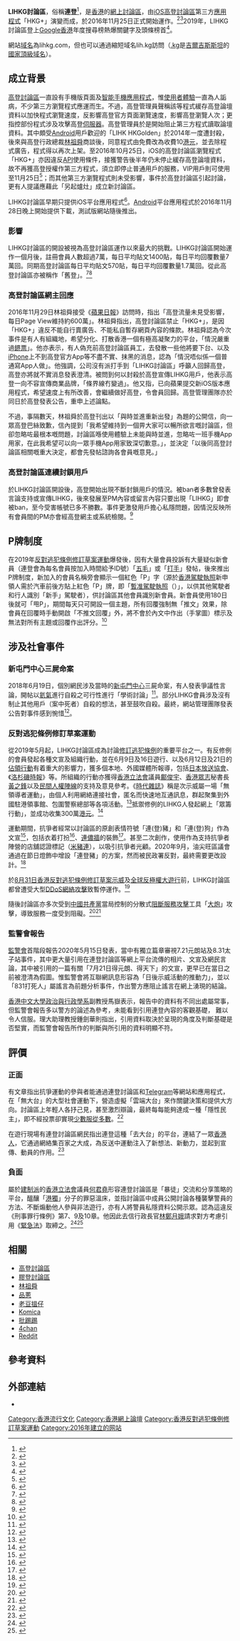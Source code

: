 {{Multiple issues|
{{Disputed|time=2021-09-11T05:32:24+00:00}}
{{Original research|time=2021-09-11T05:32:24+00:00}}
{{Primarysources|time=2021-09-11T05:32:24+00:00}}
{{Refimprove|time=2021-09-11T05:32:24+00:00}}
}}
{{noteTA
|G1=IT
|G2=Country
|1=zh-hant:嘅;zh-hans:嘅;
}}
{{Infobox Website
| websitename = LIHKG討論區
| logo = [[File:LIHKG_logo.svg|150px]]
| screenshot =
| launch_date = {{start date and age|2016|11|25}}
| caption = 
| commercial = 是
| type = [[網絡論壇|論壇]]
| reg = 在2019年開始，任何申請註冊帳戶者要（以[[ISP|ISP]]或[[香港大專院校列表|香港大專院校]][[電郵地址|電郵地址]]作認證方可發言及評分）<ref>{{Cite web |url=https://help.lihkg.com/register/member/ |title=存档副本 |access-date=2022-03-22 |archive-date=2022-04-28 |archive-url=https://web.archive.org/web/20220428153422/https://help.lihkg.com/register/member/ }}</ref>
| owner = 
| author = 許業珩（連尼住）、望遠
| url = {{URL|lihkg.com/}}
| alexa = {{HKG}} {{Increase}}18（2022年2月）<ref name=Alexa>{{cite web|title=lihkg.com Site Info|url=http://www.alexa.com/siteinfo/lihkg.com|publisher=Alexa, Inc.|accessdate=2022-02-02|archive-date=2019-07-31|archive-url=https://web.archive.org/web/20190731220436/https://www.alexa.com/siteinfo/lihkg.com}}</ref>
}}

'''LIHKG討論區'''，俗稱'''連登'''<ref>{{Cite web |title=連登仔全球登報行動 眾籌超額逾倍完成 將於紐時 FT 朝日等最少 9 國媒體刊出 |url=https://thestandnews.com/politics/連登仔全球文宣行動-眾籌超額逾倍完成-將於紐時-ft-朝日等最少-9-國媒體登報/ |accessdate=2019-10-27 |work=[[立場新聞|立場新聞]] |language=zh-hant |date=2019-06-26 |archive-url=https://web.archive.org/web/20190816185645/https://thestandnews.com/politics/%E9%80%A3%E7%99%BB%E4%BB%94%E5%85%A8%E7%90%83%E6%96%87%E5%AE%A3%E8%A1%8C%E5%8B%95-%E7%9C%BE%E7%B1%8C%E8%B6%85%E9%A1%8D%E9%80%BE%E5%80%8D%E5%AE%8C%E6%88%90-%E5%B0%87%E6%96%BC%E7%B4%90%E6%99%82-ft-%E6%9C%9D%E6%97%A5%E7%AD%89%E6%9C%80%E5%B0%91-9-%E5%9C%8B%E5%AA%92%E9%AB%94%E7%99%BB%E5%A0%B1/ |archive-date=2019-08-16 |dead-url=yes}}</ref>，是[[香港|香港]]的[[網上討論區|網上討論區]]，由[[iOS|iOS]][[高登討論區|高登討論區]]第三方[[流動應用程式|應用程式]]「HKG+」演變而成，於2016年11月25日正式開始運作。<ref name="ad20161129lam">{{cite news |title=高登仔另起爐灶 傳「方丈」被炒 林祖舜：我屹立不倒！ |url=http://hk.apple.nextmedia.com/realtime/finance/20161129/55981480 |publisher=[[香港蘋果日報|香港蘋果日報]] |date=2016-11-29 |access-date=2017-01-14 |archive-url=https://web.archive.org/web/20170116162911/http://hk.apple.nextmedia.com/realtime/finance/20161129/55981480 |archive-date=2017-01-16 |dead-url=yes |language=zh-hant}}</ref><ref name="ad20161129top">{{cite news |title=【反方丈霸權】高登仔棄高登！另起爐灶LIHKG 登下載榜首 |url=http://hk.apple.nextmedia.com/realtime/finance/20161129/55980247 |publisher=[[香港蘋果日報|香港蘋果日報]] |date=2016-11-29 |access-date=2017-01-14 |archive-url=https://web.archive.org/web/20170116163809/http://hk.apple.nextmedia.com/realtime/finance/20161129/55980247 |archive-date=2017-01-16 |dead-url=yes |language=zh-hant}}</ref>2019年，LIHKG討論區登上[[Google香港|Google香港]]年度搜尋榜熱爆關鍵字及頭條榜首<ref>{{Cite news|url=https://news.mingpao.com/ins/港聞/article/20191211/s00001/1576048153854/google香港年度搜尋榜出爐-何君堯膺頭號本地話題人物-連登熱爆關鍵字本地頭條霸兩榜|title=Google香港年度搜尋榜出爐 何君堯膺頭號本地話題人物 連登熱爆關鍵字本地頭條霸兩榜|date=2019-12-11|publisher=[[明報|明報]]|language=zh-hant|archive-url=https://web.archive.org/web/20191212132813/https://news.mingpao.com/ins/%E6%B8%AF%E8%81%9E/article/20191211/s00001/1576048153854/google%E9%A6%99%E6%B8%AF%E5%B9%B4%E5%BA%A6%E6%90%9C%E5%B0%8B%E6%A6%9C%E5%87%BA%E7%88%90-%E4%BD%95%E5%90%9B%E5%A0%AF%E8%86%BA%E9%A0%AD%E8%99%9F%E6%9C%AC%E5%9C%B0%E8%A9%B1%E9%A1%8C%E4%BA%BA%E7%89%A9-%E9%80%A3%E7%99%BB%E7%86%B1%E7%88%86%E9%97%9C%E9%8D%B5%E5%AD%97%E6%9C%AC%E5%9C%B0%E9%A0%AD%E6%A2%9D%E9%9C%B8%E5%85%A9%E6%A6%9C|archive-date=2019-12-12|dead-url=no|access-date=2019-12-11}}</ref>。

網站[[域名|域名]]為lihkg.com，但也可以通過縮短域名lih.kg訪問（[[.kg|.kg]]是[[吉爾吉斯斯坦|吉爾吉斯斯坦]]的[[國家頂級域名|國家頂級域名]]）。

==成立背景==
[[高登討論區|高登討論區]]一直設有手機版頁面及[[智能手機|智能手機]][[流動應用程式|應用程式]]，惟[[使用者體驗|使用者體驗]]一直為人詬病，不少第三方瀏覽程式應運而生。不過，高登管理員聲稱該等程式緩存高登論壇資料以加快程式瀏覽速度，反影響高登官方頁面瀏覽速度，影響高登瀏覽人次；更指控部份程式涉及攻擊高登[[伺服器|伺服器]]。高登管理員於是開始阻止第三方程式讀取論壇資料。其中頗受[[Android|Android]]用戶歡迎的「LIHK HKGolden」於2014年一度遭封殺，後來與高登行政總裁[[林祖舜|林祖舜]]商談後，同意程式由免費改為收費10[[港元|港元]]，並去除程式廣告，程式得以再次上架。至2016年10月25日，iOS的高登討論區瀏覽程式「HKG+」亦因違反[[API|API]]使用條件，接獲警告後半年仍未停止緩存高登論壇資料，故不再獲高登授權作第三方程式，須立即停止普通用戶的服務，VIP用戶則可使用至11月25日<ref name="hk01api">{{cite news| title=高登第三方App《HKG+》不被授權下月終止服務　網民鬧爆林祖舜|url=https://www.hk01.com/%E7%A7%91%E6%8A%80%E7%8E%A9%E7%89%A9/50570/%E9%AB%98%E7%99%BB%E7%AC%AC%E4%B8%89%E6%96%B9App-HKG-%E4%B8%8D%E8%A2%AB%E5%8F%97%E6%AC%8A%E4%B8%8B%E6%9C%88%E7%B5%82%E6%AD%A2%E6%9C%8D%E5%8B%99-%E7%B6%B2%E6%B0%91%E9%AC%A7%E7%88%86%E6%9E%97%E7%A5%96%E8%88%9C |author=賴浩然|publisher=hk01.com|date=2016年11月29日}}</ref>；而其他第三方瀏覽程式則未受影響，事件於高登討論區引起討論，更有人提議應藉此「另起爐灶」成立新討論區。

LIHKG討論區早期只提供iOS平台應用程式<ref>{{cite web |url=http://www.apple.com/hk/en/itunes/charts/free-apps/ |title=iTunes Charts (Hong Kong) |accessdate=2017-01-14 |deadurl=no |archiveurl=https://web.archive.org/web/20170114081343/http://www.apple.com/hk/en/itunes/charts/free-apps/ |archivedate=2017-01-14 }}</ref>。[[Android|Android]]平台應用程式於2016年11月28日晚上開始提供下載，測試版網站隨後推出。

===影響===
LIHKG討論區的開設被視為高登討論區運作以來最大的挑戰。LIHKG討論區開始運作一個月後，註冊會員人數超過7萬，每日平均貼文1400貼，每日平均回覆數量7萬回。同期高登討論區每日平均貼文570貼，每日平均回覆數量1.7萬回。從此高登討論區亦被稱作「舊登」。<ref>{{cite web|url=http://blog.gaplotech.com/hkg-vs-lihkg/|title=HKG V.S. LIHKG (每小時自動更新)|date=2017-03-19|publisher=Gap撈Tech|access-date=2017-03-19|archive-url=https://web.archive.org/web/20170320052025/http://blog.gaplotech.com/hkg-vs-lihkg/|archive-date=2017-03-20|dead-url=no}}</ref><ref>{{cite web|url=http://blog.gaplotech.com/hkg-vs-lihkg-in-reply/|title=HKG V.S. LIHKG 第二波 (每小時自動更新)|date=2017-03-19|publisher=Gap撈Tech|access-date=2017-03-19|archive-url=https://web.archive.org/web/20170320052214/http://blog.gaplotech.com/hkg-vs-lihkg-in-reply/|archive-date=2017-03-20|dead-url=no}}</ref>

===高登討論區網主回應===
2016年11月29日林祖舜接受《[[蘋果日報_(香港)|蘋果日報]]》訪問時，指出「高登流量未見受影響，每日Page View維持約600萬」。林祖舜指出，高登討論區禁止「HKG+」，是因「HKG+」違反不能自行賣廣告、不能私自暫存網頁內容的條款。林祖舜認為今次事件是有人有組織地，希望分化、打散香港一個有極高凝聚力的平台，「情況嚴重過[[鎅票|鎅票]]」。他亦表示，有人偽充前高登討論區員工，去發散一些他將要下台、以及[[iPhone|iPhone]]上不到高登官方App等不盡不實、抹黑的消息，認為「情況唔似係一個普通寫App人做」。他強調，公司沒有派打手到「LIHKG討論區」呼籲人回歸高登，高登亦將就不實消息發表澄清。被問到何以封殺於高登宣傳LIHKG用戶，他表示高登一向不容宣傳商業品牌，「條界線冇變過」。他又指，已向蘋果提交新iOS版本應用程式，希望速度上有所改善，會繼續做好高登，令會員回歸。高登管理團隊亦於同日於高登發表公告，重申上述論點。{{來源請求}}

不過，事隔數天，林祖舜於高登刊出以「與時並進重新出發」為題的公開信，向一眾高登巴絲致歉，信內提到「我希望維持到一個畀大家可以暢所欲言嘅討論區，但卻忽略咗最根本嘅問題，討論區喺使用體驗上未能與時並進，忽略咗一班手機App用家，在此我希望可以向一眾手機App用家致深切歉意。」，並決定「以後同高登討論區相關嘅重大決定，都會先發帖諮詢各會員嘅意見。」{{來源請求}}

=== 高登討論區連續封鎖用戶 ===
於LIHKG討論區開設後，高登開始出現不斷封鎖用戶的情況。被ban者多數曾發表言論支持或宣傳LIHKG，後來發展至PM內容或留言內容只要出現「LIHKG」即會被ban，至今受害帳號已多不勝數。事件更激發用戶擔心私隱問題，因情況反映所有會員間的PM亦會經高登網主或系統檢閱。<ref>{{Cite web |url=https://m.hkgolden.com/view.aspx?message=6778398&page=1 |title=連登管理有效率過高登好多 |access-date=2017-11-23 |archive-url=https://web.archive.org/web/20171201035416/https://m.hkgolden.com/view.aspx?message=6778398&page=1 |archive-date=2017-12-01 |dead-url=no }}</ref>

== P牌制度 ==
在2019年[[反對逃犯條例修訂草案運動|反對逃犯條例修訂草案運動]]爆發後，因有大量會員投訴有大量疑似新會員（連登會為每名會員按加入時間給予ID號）「[[五毛|五毛]]」或「[[打手|打手]]」發帖，後來推出P牌制度，新加入的會員名稱旁會顯示一個紅色「P」字（源於[[香港駕駛執照|香港駕駛執照]]新申領人需於汽車前後方貼上紅色「P」牌，即「[[暫准駕駛執照|暫准駕駛執照]]（{{lang-en|Probationary driving licence}}）」，以供其他駕駛者和行人識別「新手」駕駛者），供討論區其他會員識別新會員。新會員使用180日後就可「甩P」，{{來源請求}}期間每天只可開設一個主題，所有回覆強制無「推文」效果，除會員在回覆時手動開啟「不推文回覆」外，將不會於內文中作出（手掌圖）標示及無法對所有主題或回覆作出評分。<ref>{{Cite web |url=https://lihkg.com/thread/2156372/page/1 |title=存档副本 |access-date=2021-12-21 |archive-date=2021-12-21 |archive-url=https://web.archive.org/web/20211221043759/https://lihkg.com/thread/2156372/page/1 |dead-url=no }}</ref>

== 涉及社會事件 ==
=== 新屯門中心三屍命案 ===
2018年6月19日，個別網民涉及當時的[[新屯門中心|新屯門中心]]三屍命案，有人發表爭議性言論，開帖以[[氦氣|氦氣]]進行自殺之可行性進行「學術討論」<ref>{{cite news|url=http://www.sina.com.hk/news/article/20180619/0/1/1/%E5%80%AB%E5%B8%B8%E6%85%98%E6%A1%88-%E5%BC%92%E9%9B%99%E8%A6%AA%E5%BE%8C%E8%87%AA%E6%AE%BA-%E6%BF%95%E7%96%B9%E5%A5%B3%E6%97%A9%E6%96%BC%E7%B6%B2%E4%B8%8A%E8%AB%96%E5%A3%87%E7%8F%BE%E6%AE%BA%E6%A9%9F-8950263.html|title=【倫常慘案】弒雙親後輕生 濕疹女早於網上論壇現殺機？|publisher=新浪香港|date=2018-06-19|archive-url=https://web.archive.org/web/20180622183945/https://www.sina.com.hk/news/article/20180619/0/1/1/%E5%80%AB%E5%B8%B8%E6%85%98%E6%A1%88-%E5%BC%92%E9%9B%99%E8%A6%AA%E5%BE%8C%E8%87%AA%E6%AE%BA-%E6%BF%95%E7%96%B9%E5%A5%B3%E6%97%A9%E6%96%BC%E7%B6%B2%E4%B8%8A%E8%AB%96%E5%A3%87%E7%8F%BE%E6%AE%BA%E6%A9%9F-8950263.html|archive-date=2018-06-22|dead-url=no|access-date=2019-09-08}}</ref>。部分LIHKG會員涉及沒有制止其他用戶（案中死者）自殺的想法，甚至鼓吹自殺。最終，網站管理團隊發表公告對事件感到惋惜<ref>{{Cite web|url=https://lihkg.com/thread/709762/page/1|title=[公告]關於近日倫常慘案|accessdate=2018-06-26|author=|date=|work=LIHKG 討論區|publisher=|archive-date=2020-08-07|archive-url=https://web.archive.org/web/20200807065509/https://lihkg.com/thread/709762/page/1|dead-url=no}}</ref>。

=== 反對逃犯條例修訂草案運動 ===
{{seealso|反對逃犯條例修訂草案運動}}
從2019年5月起，LIHKG討論區成為討論[[2019年逃犯及刑事事宜相互法律協助法例（修訂）條例草案|修訂逃犯條例]]的重要平台之一。有反修例的會員發起各種文宣及組織行動，並在6月9日及16日遊行、以及6月12日及21日的[[反對逃犯條例修訂草案運動|佔領行動]]有着重大的影響力，獲多個本地、外國媒體所報導，包括[[日本放送協會|日本放送協會]]、《[[洛杉磯時報|洛杉磯時報]]》等。所組織的行動亦獲得[[香港立法會|香港立法會]]議員[[鄺俊宇|鄺俊宇]]、[[香港眾志|香港眾志]]秘書長[[黃之鋒|黃之鋒]]以及[[民間人權陣線|民間人權陣線]]的支持及意見參考。{{cn}}《[[時代雜誌|時代雜誌]]》稱是次示威屬一場「無領導者運動」，由個人利用網絡連接社會，匿名而快速地互通訊息，群起聚集到外國駐港領事館、包圍警察總部等各項活動。<ref>{{cite news|url=https://hd.stheadline.com/news/daily/hk/780769/%E6%97%A5%E5%A0%B1-%E6%B8%AF%E8%81%9E-%E9%A6%99%E6%B8%AF%E5%8F%8D%E4%BF%AE%E4%BE%8B%E7%A4%BA%E5%A8%81%E8%80%85%E7%8D%B2%E9%81%B8-%E6%99%82%E4%BB%A3-%E6%9C%80%E5%85%B7%E5%BD%B1%E9%9F%BF%E5%8A%9B%E7%B6%B2%E7%B5%A1%E4%BA%BA%E7%89%A9|title=香港反修例示威者獲選《時代》最具影響力網絡人物|archive-url=https://web.archive.org/web/20190804160031/https://hd.stheadline.com/news/daily/hk/780769/%E6%97%A5%E5%A0%B1-%E6%B8%AF%E8%81%9E-%E9%A6%99%E6%B8%AF%E5%8F%8D%E4%BF%AE%E4%BE%8B%E7%A4%BA%E5%A8%81%E8%80%85%E7%8D%B2%E9%81%B8-%E6%99%82%E4%BB%A3-%E6%9C%80%E5%85%B7%E5%BD%B1%E9%9F%BF%E5%8A%9B%E7%B6%B2%E7%B5%A1%E4%BA%BA%E7%89%A9|archive-date=2019-08-04|newspaper=[[頭條日報|頭條日報]]|date=2019-07-17|dead-url=no|accessdate=2019-08-04}}</ref>抵禦修例的LIHKG人發起網上「眾籌行動」，並成功收集300萬[[港元|港元]]。<ref>{{cite news|url=https://news.mingpao.com/ins/%E6%B8%AF%E8%81%9E/article/20190625/s00001/1561439560930/%E3%80%90%E9%80%83%E7%8A%AF%E6%A2%9D%E4%BE%8B%E3%80%91%E6%93%AC%E5%85%A8%E7%90%83%E5%A0%B1%E7%AB%A0%E7%99%BB%E9%A0%AD%E7%89%88%E5%BB%A3%E5%91%8A%E5%8F%8D%E4%BF%AE%E4%BE%8B-lihkg%E7%B6%B2%E6%B0%91%E7%9C%BE%E7%B1%8C300%E8%90%AC%E8%B6%85%E9%A1%8D%E5%AE%8C%E6%88%90%EF%BC%88%E9%99%84%E5%85%AC%E9%96%8B%E4%BF%A1%EF%BC%89|title=【逃犯條例】擬全球報章登頭版廣告反修例LIHKG網民眾籌300萬超額完成|newspaper=[[明報|明報]]|date=2019-06-24|dead-url=no|archive-url=https://web.archive.org/web/20191017120823/https://news.mingpao.com/ins/%E6%B8%AF%E8%81%9E/article/20190625/s00001/1561439560930/%E3%80%90%E9%80%83%E7%8A%AF%E6%A2%9D%E4%BE%8B%E3%80%91%E6%93%AC%E5%85%A8%E7%90%83%E5%A0%B1%E7%AB%A0%E7%99%BB%E9%A0%AD%E7%89%88%E5%BB%A3%E5%91%8A%E5%8F%8D%E4%BF%AE%E4%BE%8B-lihkg%E7%B6%B2%E6%B0%91%E7%9C%BE%E7%B1%8C300%E8%90%AC%E8%B6%85%E9%A1%8D%E5%AE%8C%E6%88%90%EF%BC%88%E9%99%84%E5%85%AC%E9%96%8B%E4%BF%A1%EF%BC%89|archive-date=2019-10-17|accessdate=2019-08-04}}</ref>

運動期間，抗爭者經常以討論區的原創表情符號「連(登)豬」和「連(登)狗」作為文宣<ref>{{cite book |author1=黑貓C |title=崩堤之夏 |date=2020年4月1日 |publisher=奇幻基地出版 |location=台灣 |isbn=978-986-98658-3-8 |page=199 |accessdate=2020-12-13}}</ref>，包括衣着打扮<ref>{{cite news |title=【抗暴之戰】林鄭母校舊生與其割席 連登豬狗齊上街 ｜ 蘋果日報 |url=https://hk.appledaily.com/local/20191006/JKEPINVQBCGZZGNMXLG55UCDN4/ |accessdate=2020-12-13 |work=Apple Daily 蘋果日報 |date=2019-10-06 |language=zh-hk |archive-date=2021-01-20 |archive-url=https://web.archive.org/web/20210120032619/https://hk.appledaily.com/local/20191006/JKEPINVQBCGZZGNMXLG55UCDN4/ |dead-url=yes }}</ref>、[[連儂牆_(香港)|連儂牆]]的裝飾<ref>{{cite news |title=涉變壓站貼「連豬」 4人「藏工具」被捕 - 20191221 - 要聞 |url=https://news.mingpao.com/pns/%e8%a6%81%e8%81%9e/article/20191221/s00001/1576868336077/%e6%b6%89%e8%ae%8a%e5%a3%93%e7%ab%99%e8%b2%bc%e3%80%8c%e9%80%a3%e8%b1%ac%e3%80%8d-4%e4%ba%ba%e3%80%8c%e8%97%8f%e5%b7%a5%e5%85%b7%e3%80%8d%e8%a2%ab%e6%8d%95 |accessdate=2020-12-13 |work=明報新聞網 |date=2019年12月21日 |language=zh-hant |archive-date=2019-12-21 |archive-url=https://web.archive.org/web/20191221142245/https://news.mingpao.com/pns/%e8%a6%81%e8%81%9e/article/20191221/s00001/1576868336077/%e6%b6%89%e8%ae%8a%e5%a3%93%e7%ab%99%e8%b2%bc%e3%80%8c%e9%80%a3%e8%b1%ac%e3%80%8d-4%e4%ba%ba%e3%80%8c%e8%97%8f%e5%b7%a5%e5%85%b7%e3%80%8d%e8%a2%ab%e6%8d%95 |dead-url=no }}</ref>。甚至二次創作，使用作為支持抗爭者陣營的店舖認證標記（[[米豬連|米豬連]]），以吸引抗爭者光顧。2020年9月，油尖旺區議會通過在節日燈飾中增設「連登豬」的方案，然而被民政署反對，最終需要更改設計。<ref>{{cite news |title=油尖旺區會擬用「連登豬」作節日燈飾被反對 民政署：令人不安 |url=https://hd.stheadline.com/news/realtime/hk/1883285/即時-港聞-油尖旺區會擬用-連登豬-作節日燈飾被反對-民政署-令人不安 |accessdate=2020-12-13 |work=頭條日報 Headline Daily |date=2020-09-26 |language=zh-yue-Hant-HK |archive-date=2020-10-28 |archive-url=https://web.archive.org/web/20201028200150/https://hd.stheadline.com/news/realtime/hk/1883285/%E5%8D%B3%E6%99%82-%E6%B8%AF%E8%81%9E-%E6%B2%B9%E5%B0%96%E6%97%BA%E5%8D%80%E6%9C%83%E6%93%AC%E7%94%A8-%E9%80%A3%E7%99%BB%E8%B1%AC-%E4%BD%9C%E7%AF%80%E6%97%A5%E7%87%88%E9%A3%BE%E8%A2%AB%E5%8F%8D%E5%B0%8D-%E6%B0%91%E6%94%BF%E7%BD%B2-%E4%BB%A4%E4%BA%BA%E4%B8%8D%E5%AE%89 |dead-url=no }}</ref>

於[[2019年8月31日香港反對逃犯條例修訂草案示威|8月31日香港反對逃犯條例修訂草案示威]]及[[全球反極權大遊行|全球反極權大遊行]]前，LIHKG討論區都曾遭受大型[[阻斷服務攻擊|DDoS網絡攻擊]]致暫停運作。<ref>{{Cite news|url=https://www.hk01.com/社會新聞/380345/逃犯條例-連登討論區再死機-用戶無法連接手機app及網頁版|title=【逃犯條例】連登討論區再死機　用戶無法連接手機App及網頁版|author=張嘉敏|date=2019-09-28|work=|publisher=[[香港01|香港01]]|accessdate=|language=|format=|archive-url=https://web.archive.org/web/20190929075317/https://www.hk01.com/%E7%A4%BE%E6%9C%83%E6%96%B0%E8%81%9E/380345/%E9%80%83%E7%8A%AF%E6%A2%9D%E4%BE%8B-%E9%80%A3%E7%99%BB%E8%A8%8E%E8%AB%96%E5%8D%80%E5%86%8D%E6%AD%BB%E6%A9%9F-%E7%94%A8%E6%88%B6%E7%84%A1%E6%B3%95%E9%80%A3%E6%8E%A5%E6%89%8B%E6%A9%9Fapp%E5%8F%8A%E7%B6%B2%E9%A0%81%E7%89%88|archive-date=2019-09-29|dead-url=no}}</ref>

隨後討論區亦多次受到[[中國共產黨|中國共產黨]]當局控制的分散式[[阻斷服務攻擊|阻斷服務攻擊]]工具「[[大炮_(网络攻击工具)|大炮]]」攻擊，導致服務一度受到阻礙。<ref>{{Cite web|title=The “Great Cannon” has been deployed again|url=https://cybersecurity.att.com/blogs/labs-research/the-great-cannon-has-been-deployed-again|accessdate=2019-12-06|work=cybersecurity.att.com|archive-date=2019-12-06|archive-url=https://web.archive.org/web/20191206074255/https://cybersecurity.att.com/blogs/labs-research/the-great-cannon-has-been-deployed-again|dead-url=no}}</ref><ref>{{Cite web|title=China Fires ‘Great Cannon’ Cyber-Weapon At The Hong Kong Pro-Democracy Movement|url=https://www.forbes.com/sites/daveywinder/2019/12/05/china-fires-great-cannon-cyber-weapon-at-the-hong-kong-pro-democracy-movement/|accessdate=2019-12-06|last=Winder|first=Davey|work=Forbes|language=en|archive-date=2019-12-06|archive-url=https://web.archive.org/web/20191206074301/https://www.forbes.com/sites/daveywinder/2019/12/05/china-fires-great-cannon-cyber-weapon-at-the-hong-kong-pro-democracy-movement/|dead-url=no}}</ref>

=== 監警會報告 ===

[[監警會|監警會]]首階段報告2020年5月15日發表，當中有獨立篇章審視7.21元朗站及8.31太子站事件，其中更大量引用在連登討論區等網上平台流傳的相片、文宣及網民言論，其中被引用的一篇有關「7月21日得元朗、得天下」的文宣，更早已在當日之前被澄清為假圖。惟監警會將互聯網訊息形容為「日後示威活動的推動力」，並以「831打死人」屬謠言為前題分析事件，作出警方應阻止謠言在網上湧現的結論。{{來源請求}}

[[香港中文大學政治與行政學系|香港中文大學政治與行政學系]]副教授馬嶽表示，報告中的資料有不同出處屬常事，但監警會報告多以警方的論述為參考，未能看到引用連登內容的客觀基礎， 難以令人信服。理大助理教授鍾劍華則指出，引用資料取決於呈現的角度及判斷基礎是否堅實，而監警會報告所作的判斷與所引用的資料明顯不符。{{來源請求}}

==評價==
===正面===
有文章指出抗爭運動的參與者能通過連登討論區和[[Telegram|Telegram]]等網站和應用程式，在「無大台」的大型社會運動下，營造虛擬「雲端大台」來作關鍵決策和提供大方向。討論區上年輕人各抒己見，甚至激烈辯論，最終每每能夠達成一種「隱性民主」，即不經投票卻實現[[少數服從多數|少數服從多數]]。<ref>{{Cite news|url=https://monthly.hkej.com/monthly/article/id/2232970/%E3%80%8C%E9%80%A3%E7%99%BB%E4%BB%94%E3%80%8D%E7%84%A1%E5%A4%A7%E5%8F%B0%E6%9C%89%E5%88%A9%E5%9F%B9%E9%A4%8A%E4%BC%81%E6%A5%AD%E4%BA%BA%E6%89%8D|title=「連登仔」無大台有利培養企業人才|author=高天佑|date=2019-08-28|newspaper=信報|accessdate=2019-10-15|archive-date=2020-08-07|archive-url=https://web.archive.org/web/20200807065555/https://monthly.hkej.com/monthly/article/id/2232970/%E3%80%8C%E9%80%A3%E7%99%BB%E4%BB%94%E3%80%8D%E7%84%A1%E5%A4%A7%E5%8F%B0%E6%9C%89%E5%88%A9%E5%9F%B9%E9%A4%8A%E4%BC%81%E6%A5%AD%E4%BA%BA%E6%89%8D|dead-url=no}}</ref>

在遊行現場有連登討論區網民指出連登這種「去大台」的平台，連結了一眾[[香港人|香港人]]，它通過網絡集百家之大成，為反送中運動注入了新想法、新動力，並起到宣傳、動員的作用。<ref>{{Cite news|url=https://www.hkcnews.com/article/21624/g20%E9%A0%98%E4%BA%8B%E9%A4%A8%E8%AB%8B%E9%A1%98-%E9%80%A3%E7%99%BB-telegram-21624/%E5%B7%B4%E7%B5%B2%E6%89%93%E6%84%9B%E9%80%A3%E7%99%BBtelegram%EF%BC%9A%E4%BA%BA%E4%BA%BA%E9%83%BD%E5%8F%AF%E4%BB%A5%E4%BF%82%E5%A4%A7%E5%8F%B0|title=巴絲打愛連登Telegram：人人都可以係大台|author=周滿鏗 區倩怡|date=2019-06-16|newspaper=眾新聞|accessdate=2019-10-15|archive-date=2020-08-07|archive-url=https://web.archive.org/web/20200807065554/https://www.hkcnews.com/article/21624/g20%E9%A0%98%E4%BA%8B%E9%A4%A8%E8%AB%8B%E9%A1%98-%E9%80%A3%E7%99%BB-telegram-21624/%E5%B7%B4%E7%B5%B2%E6%89%93%E6%84%9B%E9%80%A3%E7%99%BBtelegram%EF%BC%9A%E4%BA%BA%E4%BA%BA%E9%83%BD%E5%8F%AF%E4%BB%A5%E4%BF%82%E5%A4%A7%E5%8F%B0|dead-url=no}}</ref>

===負面===
屬於[[建制派_(香港)|建制派]]的[[香港立法會|香港立法會]]議員[[何君堯|何君堯]]形容連登討論區是「暴徒」交流和分享策略的平台，醞釀「[[港獨|港獨]]」分子的罪惡溫床，並指討論區中成員公開討論各種襲擊警員的方法、不斷煽動他人參與非法遊行，亦有人將警員私隱資料公開示眾。認為這違反《刑事罪行條例》第7、9及10章。他因此去信行政長官[[林鄭月娥|林鄭月娥]]請求對方考慮引用《[[緊急情況規例條例|緊急法]]》取締之。<ref>{{Cite news |url=https://www.hk01.com/%E6%94%BF%E6%83%85/386285/%E9%80%83%E7%8A%AF%E6%A2%9D%E4%BE%8B-%E4%BD%95%E5%90%9B%E5%A0%AF%E8%87%B4%E5%87%BD%E6%9E%97%E9%84%AD-%E5%80%A1-%E7%B7%8A%E6%80%A5%E6%B3%95-%E5%8A%A0%E8%BE%A3%E5%8F%96%E7%B7%A0-%E9%80%A3%E7%99%BB |title=何君堯致函林鄭　倡《緊急法》加辣取締「連登」 |date=2019-10-15 |agency=香港01 |accessdate=2019-10-15 |archive-date=2019-10-16 |archive-url=https://web.archive.org/web/20191016144641/https://www.hk01.com/%E6%94%BF%E6%83%85/386285/%E9%80%83%E7%8A%AF%E6%A2%9D%E4%BE%8B-%E4%BD%95%E5%90%9B%E5%A0%AF%E8%87%B4%E5%87%BD%E6%9E%97%E9%84%AD-%E5%80%A1-%E7%B7%8A%E6%80%A5%E6%B3%95-%E5%8A%A0%E8%BE%A3%E5%8F%96%E7%B7%A0-%E9%80%A3%E7%99%BB |dead-url=no }}</ref><ref>{{Cite news |url=https://www.am730.com.hk/news/%E6%96%B0%E8%81%9E/%E4%BD%95%E5%90%9B%E5%A0%AF%E5%80%A1%E6%9E%97%E9%84%AD%E5%BC%95%E7%94%A8%E3%80%8A%E7%B7%8A%E6%80%A5%E6%B3%95%E3%80%8B%E5%8F%96%E7%B7%A0%E3%80%8C%E9%80%A3%E7%99%BB%E3%80%8D-192479 |title=何君堯倡林鄭引用《緊急法》取締「連登」 |date=2019-10-15 |agency=AM730 |accessdate=2019-10-15 |archive-date=2019-10-18 |archive-url=https://web.archive.org/web/20191018023448/https://www.am730.com.hk/news/%E6%96%B0%E8%81%9E/%E4%BD%95%E5%90%9B%E5%A0%AF%E5%80%A1%E6%9E%97%E9%84%AD%E5%BC%95%E7%94%A8%E3%80%8A%E7%B7%8A%E6%80%A5%E6%B3%95%E3%80%8B%E5%8F%96%E7%B7%A0%E3%80%8C%E9%80%A3%E7%99%BB%E3%80%8D-192479 |dead-url=no }}</ref>

==相關==
*[[高登討論區|高登討論區]]
*[[香港膠登討論區|膠登討論區]]
*[[林祖舜|林祖舜]]
*[[品蔥|品蔥]]
*[[老豆搵仔|老豆搵仔]]
*[[Komica|Komica]]
*[[批踢踢|批踢踢]]
*[[4chan|4chan]]
*[[Reddit|Reddit]]

==參考資料==
{{reflist|30em}}

==外部連結==
*{{Official website}}

[[Category:香港流行文化|Category:香港流行文化]]
[[Category:香港網上論壇|Category:香港網上論壇]]
[[Category:香港反對逃犯條例修訂草案運動|Category:香港反對逃犯條例修訂草案運動]]
[[Category:2016年建立的网站|Category:2016年建立的网站]]